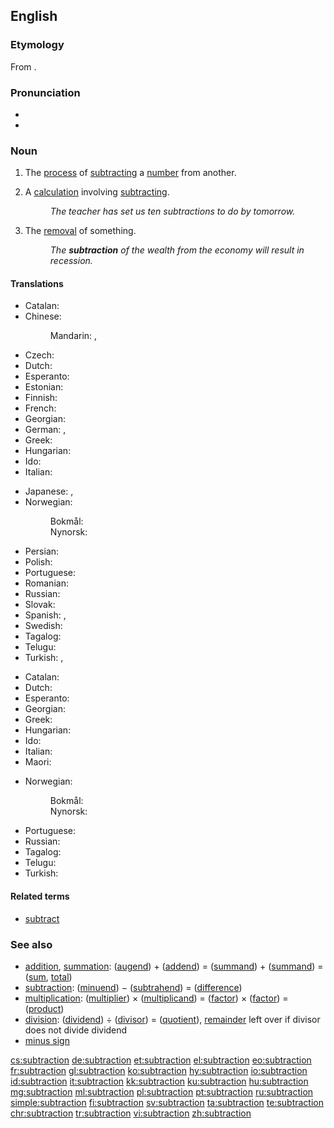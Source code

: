 ==English==

===Etymology===
From {{etyl|LL|en}} {{m|la|subtractio}}.

===Pronunciation===
* {{IPA|/səbˈtɹækʃən/|lang=en}}
* {{rhymes|ækʃən|lang=en}}

===Noun===
{{en-noun|~}}

# {{context|arithmetic|uncountable|lang=en}} The [[process]] of [[subtract]]ing a [[number]] from another.
# {{context|arithmetic|countable|lang=en}} A [[calculation]] involving [[subtract]]ing.
#: ''The teacher has set us ten subtractions to do by tomorrow.''
# The [[removal]] of something.
#: ''The '''subtraction''' of the wealth from the economy will result in recession.''

====Translations====
{{trans-top|process}}
* Catalan: {{t|ca|sostracció|f}}
* Chinese:
*: Mandarin: {{t+|cmn|減法|sc=Hani}}, {{t|cmn|减法|tr=jiǎnfǎ|sc=Hani}}
* Czech: {{t|cs|odčítání|n}}
* Dutch: {{t+|nl|aftrekken|n}}
* Esperanto: {{t|eo|subtraho}}
* Estonian: {{t|et|lahutamine}}
* Finnish: {{t+|fi|vähentäminen}}
* French: {{t+|fr|soustraction|f}}
* Georgian: {{t|ka|გამოკლება}}
* German: {{t+|de|Subtraktion|f}}, {{t|de|Abziehen|n}}
* Greek: {{t+|el|αφαίρεση|f}}
* Hungarian: {{t+|hu|kivonás}}
* Ido: {{t+|io|sustraciono}}
* Italian: {{t+|it|sottrazione|f}}
{{trans-mid}}
* Japanese: {{t|ja|引き算|tr=ひきざん, hikizan|sc=Jpan}}, {{t|ja|減法|tr=げんぽう, genpō|sc=Jpan}}
* Norwegian:
*: Bokmål: {{t|nb|subtraksjon|m}}
*: Nynorsk: {{t|nn|subtraksjon|m}}
* Persian: {{t+|fa|تفریق|tr=tafriq}}
* Polish: {{t+|pl|odejmowanie|n}}
* Portuguese: {{t+|pt|subtração|f}}
* Romanian: {{t+|ro|scădere|f}}
* Russian: {{t+|ru|вычита́ние|n}}
* Slovak: {{t|sk|odčítanie|n}}
* Spanish: {{t+|es|resta|f}}, {{t+|es|substracción|f}}
* Swedish: {{t+|sv|subtraktion}}
* Tagalog: {{t|tl|palabawasan}}
* Telugu: {{t+|te|తీసివేత|tr=teesiveata|sc=Telu}}
* Turkish: {{t+|tr|çıkarma}}, {{t|tr|çıkarma işlemi}}
{{trans-bottom}}

{{trans-top|calculation}}
* Catalan: {{t|ca|subtracció|f}}
* Dutch: {{t+|nl|aftrekking|f}}
* Esperanto: {{t|eo|subtraho}}
* Georgian: {{t|ka|გამოკლება}}
* Greek: {{t+|el|αφαίρεση|f}}
* Hungarian: {{t+|hu|kivonás}}
* Ido: {{t+|io|sustraciono}}
* Italian: {{t+|it|sottrazione|f}}
* Maori: {{t|mi|tangohanga}}
{{trans-mid}}
* Norwegian:
*: Bokmål: {{t|nb|subtraksjon|m}}
*: Nynorsk: {{t|nn|subtraksjon|m}}
* Portuguese: {{t+|pt|subtração|f}}
* Russian: {{t+|ru|вычита́ние|n}}
* Tagalog: {{t|tl|palabawasan}}
* Telugu: {{t+|te|తీసివేత|tr=teesiveata|sc=Telu}}
* Turkish: {{t|tr|çıkarma işlemi}}
{{trans-bottom}}

====Related terms====
* [[subtract]]

===See also===
* [[addition]], [[summation]]: ([[augend]]) + ([[addend]]) = ([[summand]]) + ([[summand]]) = ([[sum]], [[total]])
* [[subtraction]]: ([[minuend]]) − ([[subtrahend]]) = ([[difference]])
* [[multiplication]]: ([[multiplier]]) × ([[multiplicand]]) = ([[factor]]) × ([[factor]]) = ([[product]])
* [[division]]: ([[dividend]]) ÷ ([[divisor]]) = ([[quotient]]), [[remainder]] left over if divisor does not divide dividend
* [[minus sign]]

[[cs:subtraction]]
[[de:subtraction]]
[[et:subtraction]]
[[el:subtraction]]
[[eo:subtraction]]
[[fr:subtraction]]
[[gl:subtraction]]
[[ko:subtraction]]
[[hy:subtraction]]
[[io:subtraction]]
[[id:subtraction]]
[[it:subtraction]]
[[kk:subtraction]]
[[ku:subtraction]]
[[hu:subtraction]]
[[mg:subtraction]]
[[ml:subtraction]]
[[pl:subtraction]]
[[pt:subtraction]]
[[ru:subtraction]]
[[simple:subtraction]]
[[fi:subtraction]]
[[sv:subtraction]]
[[ta:subtraction]]
[[te:subtraction]]
[[chr:subtraction]]
[[tr:subtraction]]
[[vi:subtraction]]
[[zh:subtraction]]